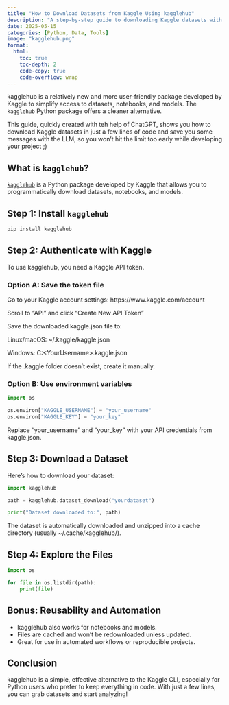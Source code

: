 ```yaml
---
title: "How to Download Datasets from Kaggle Using kagglehub"
description: "A step-by-step guide to downloading Kaggle datasets with the new kagglehub Python package."
date: 2025-05-15
categories: [Python, Data, Tools]
image: "kagglehub.png"
format:
  html:
    toc: true
    toc-depth: 2
    code-copy: true
    code-overflow: wrap
---
```


kagglehub is a relatively new and more user-friendly package developed by Kaggle to simplify access to datasets, notebooks, and models.
The `kagglehub` Python package offers a cleaner alternative.

This guide, quickly created with teh help of ChatGPT,
shows you how to download Kaggle datasets in just a few lines of code and save you some messages with the LLM, so you won't hit the limit
too early while developing your project ;)

## What is `kagglehub`?

[`kagglehub`](https://pypi.org/project/kagglehub/) is a Python package developed by Kaggle that allows you to programmatically download datasets, notebooks, and models.

## Step 1: Install `kagglehub`

```bash
pip install kagglehub
```

## Step 2: Authenticate with Kaggle
To use kagglehub, you need a Kaggle API token.

### Option A: Save the token file
Go to your Kaggle account settings: https://www.kaggle.com/account

Scroll to "API" and click "Create New API Token"

Save the downloaded kaggle.json file to:

Linux/macOS: ~/.kaggle/kaggle.json

Windows: C:\Users\<YourUsername>\.kaggle\kaggle.json

If the .kaggle folder doesn’t exist, create it manually.

### Option B: Use environment variables

```python
import os

os.environ["KAGGLE_USERNAME"] = "your_username"
os.environ["KAGGLE_KEY"] = "your_key"
```
Replace "your_username" and "your_key" with your API credentials from kaggle.json.

## Step 3: Download a Dataset

Here’s how to download your dataset:

```python
import kagglehub

path = kagglehub.dataset_download("yourdataset")

print("Dataset downloaded to:", path)

```
The dataset is automatically downloaded and unzipped into a cache directory (usually ~/.cache/kagglehub/).

## Step 4: Explore the Files

```python
import os

for file in os.listdir(path):
    print(file)

```

## Bonus: Reusability and Automation

* kagglehub also works for notebooks and models.
* Files are cached and won’t be redownloaded unless updated.
* Great for use in automated workflows or reproducible projects.

## Conclusion
kagglehub is a simple, effective alternative to the Kaggle CLI, especially for Python users who prefer to keep everything in code.
With just a few lines, you can grab datasets and start analyzing!